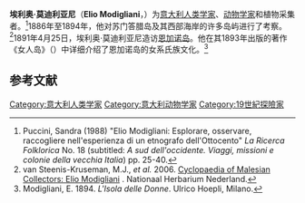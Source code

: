 {{Infobox person
| name   = Elio Modigliani
| image     = Modigliani2 006.JPG
| image_size = 200px
| caption  = Modigliani in Nias, 1886
| birth_date  = 13 June 1860
| birth_place = [[Florence|Florence]], [[Kingdom_of_Sardinia|Kingdom of Sardinia]]
| death_date  = {{death date and age|1932|8|6|1860|6|13}}
| death_place = [[Viareggio|Viareggio]], [[Kingdom_of_Italy|Kingdom of Italy]]
| education      = 
| occupation     = Anthropologist, zoologist
| spouse         =  Catherine McDonell
| parents        =
| children       = 
| signature      =}} 

'''埃利奥·莫迪利亚尼'''（'''Elio Modigliani'''，{{bd|1860年| |1932年| | }}）为[[意大利|意大利]][[人类学家|人类学家]]、[[动物学家|动物学家]]和植物采集者。<ref>Puccini, Sandra (1988) "Elio Modigliani: Esplorare, osservare, raccogliere nell'esperienza di un etnografo dell'Ottocento" ''La Ricerca Folklorica'' No. 18 (subtitled: ''A sud dell'occidente. Viaggi, missioni e colonie della vecchia Italia'')  pp. 25-40.</ref>1886年至1894年，他对苏门答腊岛及其西部海岸的许多岛屿进行了考察。<ref>van Steenis-Kruseman, M.J., ''et al.'' 2006. [http://www.nationaalherbarium.nl/FMCollectors/M/ModiglianiE.htm Cyclopaedia of Malesian Collectors: Elio Modigliani] {{Wayback|url=http://www.nationaalherbarium.nl/FMCollectors/M/ModiglianiE.htm |date=20211124054646 }}. Nationaal Herbarium Nederland.</ref>1891年4月25日，埃利奥·莫迪利亚尼造访[[恩加诺岛|恩加诺岛]]。他在其1893年出版的著作《女人岛》（{{small|''L'Isola delle Donne''}}）中详细介绍了恩加诺岛的女系氏族文化。<ref>Modigliani, E. 1894. ''L'Isola delle Donne''. Ulrico Hoepli, Milano.</ref>

== 参考文献 ==
{{Reflist}}

{{DEFAULTSORT:Modigliani, Elio}}

[[Category:意大利人类学家|Category:意大利人类学家]]
[[Category:意大利动物学家|Category:意大利动物学家]]
[[Category:19世紀探險家|Category:19世紀探險家]]